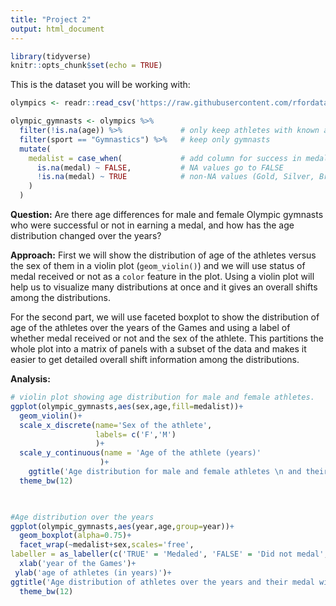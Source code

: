 ---
title: "Project 2"
output: html_document
---

```{r setup, include=FALSE}
library(tidyverse)
knitr::opts_chunk$set(echo = TRUE)
```

This is the dataset you will be working with:
```{r message = FALSE}
olympics <- readr::read_csv('https://raw.githubusercontent.com/rfordatascience/tidytuesday/master/data/2021/2021-07-27/olympics.csv')

olympic_gymnasts <- olympics %>% 
  filter(!is.na(age)) %>%             # only keep athletes with known age
  filter(sport == "Gymnastics") %>%   # keep only gymnasts
  mutate(
    medalist = case_when(             # add column for success in medaling
      is.na(medal) ~ FALSE,           # NA values go to FALSE
      !is.na(medal) ~ TRUE            # non-NA values (Gold, Silver, Bronze) go to TRUE
    )
  )

```

**Question:** Are there age differences for male and female Olympic gymnasts who were successful or not in earning a medal, and how has the age distribution changed over the years? 



**Approach:** First we will show the distribution of age of the athletes versus the sex of them in a violin plot (```geom_violin()```) and we will use status of medal received or not as a ```color``` feature in the plot. Using a violin plot will help us to visualize many distributions at once and it gives an overall shifts among the distributions.

For the second part, we will use faceted boxplot to show the distribution of age of the athletes over the years of the Games and using a label of whether medal received or not and the sex of the athlete. This partitions the whole plot into a matrix of panels with a subset of the data and makes it easier to get detailed overall shift information among the distributions.

**Analysis:**

```{r }
# violin plot showing age distribution for male and female athletes.
ggplot(olympic_gymnasts,aes(sex,age,fill=medalist))+
  geom_violin()+
  scale_x_discrete(name='Sex of the athlete',
                   labels= c('F','M')
                   )+
  scale_y_continuous(name = 'Age of the athlete (years)'
                    )+
    ggtitle('Age distribution for male and female athletes \n and their medal status')+
  theme_bw(12)

                   


```

```{r fig.width=10,fig.height=11}
#Age distribution over the years
ggplot(olympic_gymnasts,aes(year,age,group=year))+
  geom_boxplot(alpha=0.75)+
  facet_wrap(~medalist+sex,scales='free',
labeller = as_labeller(c('TRUE' = 'Medaled', 'FALSE' = 'Did not medal','M'='Male','F'='Female')))+
  xlab('year of the Games')+
 ylab('age of athletes (in years)')+
ggtitle('Age distribution of athletes over the years and their medal win status')+
  theme_bw(12)


               

```


